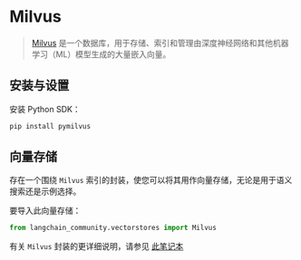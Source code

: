 # Milvus

>[Milvus](https://milvus.io/docs/overview.md) 是一个数据库，用于存储、索引和管理由深度神经网络和其他机器学习（ML）模型生成的大量嵌入向量。

## 安装与设置

安装 Python SDK：

```bash
pip install pymilvus
```

## 向量存储

存在一个围绕 `Milvus` 索引的封装，使您可以将其用作向量存储，无论是用于语义搜索还是示例选择。

要导入此向量存储：
```python
from langchain_community.vectorstores import Milvus
```

有关 `Milvus` 封装的更详细说明，请参见 [此笔记本](/docs/integrations/vectorstores/milvus)